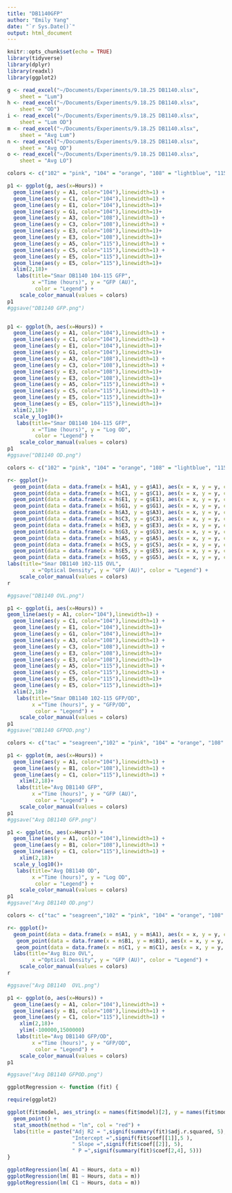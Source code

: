 ```yaml
---
title: "DB1140GFP"
author: "Emily Yang"
date: "`r Sys.Date()`"
output: html_document
---
```


```r
knitr::opts_chunk$set(echo = TRUE)
library(tidyverse)
library(dplyr)
library(readxl)
library(ggplot2)

g <- read_excel("~/Documents/Experiments/9.18.25 DB1140.xlsx", 
    sheet = "Lum")
h <- read_excel("~/Documents/Experiments/9.18.25 DB1140.xlsx", 
    sheet = "OD")
i <- read_excel("~/Documents/Experiments/9.18.25 DB1140.xlsx", 
    sheet = "Lum OD")
m <- read_excel("~/Documents/Experiments/9.18.25 DB1140.xlsx", 
    sheet = "Avg Lum")
n <- read_excel("~/Documents/Experiments/9.18.25 DB1140.xlsx", 
    sheet = "Avg OD")
o <- read_excel("~/Documents/Experiments/9.18.25 DB1140.xlsx", 
    sheet = "Avg LO")

```

```r
colors <- c("102" = "pink", "104" = "orange", "108" = "lightblue", "115" = "purple")

p1 <- ggplot(g, aes(x=Hours)) + 
  geom_line(aes(y = A1, color="104"),linewidth=1) +
  geom_line(aes(y = C1, color="104"),linewidth=1) +
  geom_line(aes(y = E1, color="104"),linewidth=1)+
  geom_line(aes(y = G1, color="104"),linewidth=1)+
  geom_line(aes(y = A3, color="108"),linewidth=1) +
  geom_line(aes(y = C3, color="108"),linewidth=1) +
  geom_line(aes(y = E3, color="108"),linewidth=1)+
  geom_line(aes(y = E3, color="108"),linewidth=1)+
  geom_line(aes(y = A5, color="115"),linewidth=1) +
  geom_line(aes(y = C5, color="115"),linewidth=1) +
  geom_line(aes(y = E5, color="115"),linewidth=1)+
  geom_line(aes(y = E5, color="115"),linewidth=1)+
  xlim(2,18)+
   labs(title="Smar DB1140 104-115 GFP",
        x ="Time (hours)", y = "GFP (AU)",
         color = "Legend") +
    scale_color_manual(values = colors)
p1
#ggsave("DB1140 GFP.png")


p1 <- ggplot(h, aes(x=Hours)) + 
  geom_line(aes(y = A1, color="104"),linewidth=1) +
  geom_line(aes(y = C1, color="104"),linewidth=1) +
  geom_line(aes(y = E1, color="104"),linewidth=1)+
  geom_line(aes(y = G1, color="104"),linewidth=1)+
  geom_line(aes(y = A3, color="108"),linewidth=1) +
  geom_line(aes(y = C3, color="108"),linewidth=1) +
  geom_line(aes(y = E3, color="108"),linewidth=1)+
  geom_line(aes(y = E3, color="108"),linewidth=1)+
  geom_line(aes(y = A5, color="115"),linewidth=1) +
  geom_line(aes(y = C5, color="115"),linewidth=1) +
  geom_line(aes(y = E5, color="115"),linewidth=1)+
  geom_line(aes(y = E5, color="115"),linewidth=1)+
  xlim(2,18)+
  scale_y_log10()+
   labs(title="Smar DB1140 104-115 GFP",
        x ="Time (hours)", y = "Log OD",
         color = "Legend") +
    scale_color_manual(values = colors)
p1
#ggsave("DB1140 OD.png")
```
```r

colors <- c("102" = "pink", "104" = "orange", "108" = "lightblue", "115" = "purple")

r<- ggplot()+ 
  geom_point(data = data.frame(x = h$A1, y = g$A1), aes(x = x, y = y, color="104"))+
  geom_point(data = data.frame(x = h$C1, y = g$C1), aes(x = x, y = y, color="104"))+
  geom_point(data = data.frame(x = h$E1, y = g$E1), aes(x = x, y = y, color="104"))+
  geom_point(data = data.frame(x = h$G1, y = g$G1), aes(x = x, y = y, color="104"))+
  geom_point(data = data.frame(x = h$A3, y = g$A3), aes(x = x, y = y, color="108"))+
  geom_point(data = data.frame(x = h$C3, y = g$C3), aes(x = x, y = y, color="108"))+
  geom_point(data = data.frame(x = h$E3, y = g$E3), aes(x = x, y = y, color="108"))+
  geom_point(data = data.frame(x = h$G3, y = g$G3), aes(x = x, y = y, color="108"))+ 
  geom_point(data = data.frame(x = h$A5, y = g$A5), aes(x = x, y = y, color="115"))+
  geom_point(data = data.frame(x = h$C5, y = g$C5), aes(x = x, y = y, color="115"))+
  geom_point(data = data.frame(x = h$E5, y = g$E5), aes(x = x, y = y, color="115"))+
  geom_point(data = data.frame(x = h$G5, y = g$G5), aes(x = x, y = y, color="115"))+
labs(title="Smar DB1140 102-115 OVL",
        x ="Optical Density", y = "GFP (AU)", color = "Legend") +
    scale_color_manual(values = colors)
r

#ggsave("DB1140 OVL.png")

```

```r
p1 <- ggplot(i, aes(x=Hours)) + 
geom_line(aes(y = A1, color="104"),linewidth=1) +
  geom_line(aes(y = C1, color="104"),linewidth=1) +
  geom_line(aes(y = E1, color="104"),linewidth=1)+
  geom_line(aes(y = G1, color="104"),linewidth=1)+
  geom_line(aes(y = A3, color="108"),linewidth=1) +
  geom_line(aes(y = C3, color="108"),linewidth=1) +
  geom_line(aes(y = E3, color="108"),linewidth=1)+
  geom_line(aes(y = E3, color="108"),linewidth=1)+
  geom_line(aes(y = A5, color="115"),linewidth=1) +
  geom_line(aes(y = C5, color="115"),linewidth=1) +
  geom_line(aes(y = E5, color="115"),linewidth=1)+
  geom_line(aes(y = E5, color="115"),linewidth=1)+
  xlim(2,18)+
   labs(title="Smar DB1140 102-115 GFP/OD",
        x ="Time (hours)", y = "GFP/OD",
         color = "Legend") +
    scale_color_manual(values = colors)
p1
#ggsave("DB1140 GFPOD.png")
```

```r

colors <- c("tac" = "seagreen","102" = "pink", "104" = "orange", "108" = "lightblue", "115" = "purple", "110" = "cyan", "118" ="salmon")

p1 <- ggplot(m, aes(x=Hours)) + 
  geom_line(aes(y = A1, color="104"),linewidth=1) +
  geom_line(aes(y = B1, color="108"),linewidth=1) +
  geom_line(aes(y = C1, color="115"),linewidth=1) +
    xlim(2,18)+
   labs(title="Avg DB1140 GFP",
        x ="Time (hours)", y = "GFP (AU)",
         color = "Legend") +
    scale_color_manual(values = colors)
p1
#ggsave("Avg DB1140 GFP.png")

p1 <- ggplot(n, aes(x=Hours)) + 
  geom_line(aes(y = A1, color="104"),linewidth=1) +
  geom_line(aes(y = B1, color="108"),linewidth=1) +
  geom_line(aes(y = C1, color="115"),linewidth=1) +
    xlim(2,18)+
  scale_y_log10()+
   labs(title="Avg DB1140 OD",
        x ="Time (hours)", y = "Log OD",
         color = "Legend") +
    scale_color_manual(values = colors)
p1
#ggsave("Avg DB1140 OD.png")
```

```r
colors <- c("tac" = "seagreen","102" = "pink", "104" = "orange", "108" = "lightblue", "115" = "purple", "110" = "cyan", "118" ="salmon")

r<- ggplot()+ 
  geom_point(data = data.frame(x = n$A1, y = m$A1), aes(x = x, y = y, color="104"))+
   geom_point(data = data.frame(x = n$B1, y = m$B1), aes(x = x, y = y, color="108"))+
   geom_point(data = data.frame(x = n$C1, y = m$C1), aes(x = x, y = y, color="115"))+
  labs(title="Avg Bizo OVL",
        x ="Optical Density", y = "GFP (AU)", color = "Legend") +
    scale_color_manual(values = colors)
r

#ggsave("Avg DB1140  OVL.png")
```  

```r
p1 <- ggplot(o, aes(x=Hours)) + 
  geom_line(aes(y = A1, color="104"),linewidth=1) +
  geom_line(aes(y = B1, color="108"),linewidth=1) +
  geom_line(aes(y = C1, color="115"),linewidth=1) +
    xlim(2,18)+
    ylim(-100000,1500000)
   labs(title="Avg DB1140 GFP/OD",
        x ="Time (hours)", y = "GFP/OD",
         color = "Legend") +
    scale_color_manual(values = colors)
p1

#ggsave("Avg DB1140 GFPOD.png")
```

```r
ggplotRegression <- function (fit) {

require(ggplot2)

ggplot(fit$model, aes_string(x = names(fit$model)[2], y = names(fit$model)[1])) + 
  geom_point() +
  stat_smooth(method = "lm", col = "red") +
  labs(title = paste("Adj R2 = ",signif(summary(fit)$adj.r.squared, 5),
                     "Intercept =",signif(fit$coef[[1]],5 ),
                     " Slope =",signif(fit$coef[[2]], 5),
                     " P =",signif(summary(fit)$coef[2,4], 5)))
}

ggplotRegression(lm( A1 ~ Hours, data = m))
ggplotRegression(lm( B1 ~ Hours, data = m))
ggplotRegression(lm( C1 ~ Hours, data = m))
```
